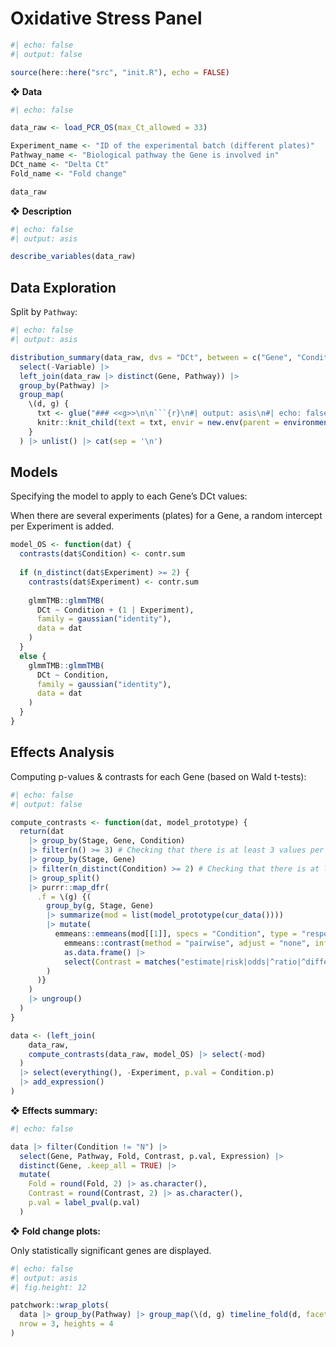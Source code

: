 # Oxidative Stress Panel

```r
#| echo: false
#| output: false

source(here::here("src", "init.R"), echo = FALSE)
```

❖ **Data**

```r
#| echo: false

data_raw <- load_PCR_OS(max_Ct_allowed = 33)

Experiment_name <- "ID of the experimental batch (different plates)"
Pathway_name <- "Biological pathway the Gene is involved in"
DCt_name <- "Delta Ct"
Fold_name <- "Fold change"

data_raw
```

❖ **Description**

```r
#| echo: false
#| output: asis

describe_variables(data_raw)
```

## Data Exploration

Split by `Pathway`:

:::{.panel-tabset}

```r
#| echo: false
#| output: asis

distribution_summary(data_raw, dvs = "DCt", between = c("Gene", "Condition")) |> 
  select(-Variable) |> 
  left_join(data_raw |> distinct(Gene, Pathway)) |> 
  group_by(Pathway) |> 
  group_map(
    \(d, g) {
      txt <- glue("### <<g>>\n\n```{r}\n#| output: asis\n#| echo: false\ngt::gt(d) \n```\n", .open = "<<", .close = ">>")
      knitr::knit_child(text = txt, envir = new.env(parent = environment()), quiet = TRUE)
    }
  ) |> unlist() |> cat(sep = '\n')
```

:::

## Models

Specifying the model to apply to each Gene's DCt values:

:::{.callout-note}
When there are several experiments (plates) for a Gene, a random intercept per Experiment is added.
:::

```r
model_OS <- function(dat) {
  contrasts(dat$Condition) <- contr.sum
  
  if (n_distinct(dat$Experiment) >= 2) {
    contrasts(dat$Experiment) <- contr.sum
    
    glmmTMB::glmmTMB(
      DCt ~ Condition + (1 | Experiment),
      family = gaussian("identity"),
      data = dat
    )
  }
  else {
    glmmTMB::glmmTMB(
      DCt ~ Condition,
      family = gaussian("identity"),
      data = dat
    )
  }
}
```

## Effects Analysis

Computing p-values & contrasts for each Gene (based on Wald t-tests):

```r
#| echo: false
#| output: false

compute_contrasts <- function(dat, model_prototype) {
  return(dat
    |> group_by(Stage, Gene, Condition)
    |> filter(n() >= 3) # Checking that there is at least 3 values per condition
    |> group_by(Stage, Gene)
    |> filter(n_distinct(Condition) >= 2) # Checking that there is at least one N & one H value
    |> group_split()
    |> purrr::map_dfr(
      .f = \(g) {(
        group_by(g, Stage, Gene)
        |> summarize(mod = list(model_prototype(cur_data()))) 
        |> mutate(
          emmeans::emmeans(mod[[1]], specs = "Condition", type = "response") |> 
            emmeans::contrast(method = "pairwise", adjust = "none", infer = TRUE) |> 
            as.data.frame() |> 
            select(Contrast = matches("estimate|risk|odds|^ratio|^difference"), Condition.p = p.value)
        )
      )}
    )
    |> ungroup()
  )
}

data <- (left_join(
    data_raw,
    compute_contrasts(data_raw, model_OS) |> select(-mod)
  )
  |> select(everything(), -Experiment, p.val = Condition.p)
  |> add_expression()
)
```

❖ **Effects summary:**

```r
#| echo: false

data |> filter(Condition != "N") |> 
  select(Gene, Pathway, Fold, Contrast, p.val, Expression) |> 
  distinct(Gene, .keep_all = TRUE) |> 
  mutate(
    Fold = round(Fold, 2) |> as.character(),
    Contrast = round(Contrast, 2) |> as.character(),
    p.val = label_pval(p.val)
  )
```

❖ **Fold change plots:**

:::{.callout-note}
Only statistically significant genes are displayed.
:::

```r
#| echo: false
#| output: asis
#| fig.height: 12

patchwork::wrap_plots(
  data |> group_by(Pathway) |> group_map(\(d, g) timeline_fold(d, facet = "Pathway", trans = "log", title = g)),
  nrow = 3, heights = 4
)
```

